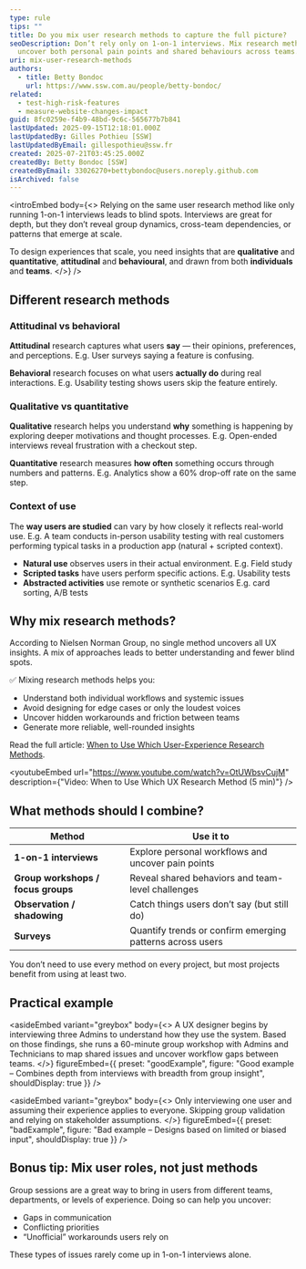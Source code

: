 ```yaml
---
type: rule
tips: ""
title: Do you mix user research methods to capture the full picture?
seoDescription: Don’t rely only on 1-on-1 interviews. Mix research methods to
  uncover both personal pain points and shared behaviours across teams.
uri: mix-user-research-methods
authors:
  - title: Betty Bondoc
    url: https://www.ssw.com.au/people/betty-bondoc/
related:
  - test-high-risk-features
  - measure-website-changes-impact
guid: 8fc0259e-f4b9-48bd-9c6c-565677b7b841
lastUpdated: 2025-09-15T12:18:01.000Z
lastUpdatedBy: Gilles Pothieu [SSW]
lastUpdatedByEmail: gillespothieu@ssw.fr
created: 2025-07-21T03:45:25.000Z
createdBy: Betty Bondoc [SSW]
createdByEmail: 33026270+bettybondoc@users.noreply.github.com
isArchived: false
---
```

<introEmbed
  body={<>
Relying on the same user research method like only running 1-on-1 interviews leads to blind spots. Interviews are great for depth, but they don’t reveal group dynamics, cross-team dependencies, or patterns that emerge at scale.

To design experiences that scale, you need insights that are **qualitative** and **quantitative**, **attitudinal** and **behavioural**, and drawn from both **individuals** and **teams**.
  </>}
/>
## Different research methods

### Attitudinal vs behavioral

**Attitudinal** research captures what users **say** — their opinions, preferences, and perceptions. E.g. User surveys saying a feature is confusing.

**Behavioral** research focuses on what users **actually do** during real interactions. E.g. Usability testing shows users skip the feature entirely.

### Qualitative vs quantitative

**Qualitative** research helps you understand **why** something is happening by exploring deeper motivations and thought processes. E.g. Open-ended interviews reveal frustration with a checkout step.

**Quantitative** research measures **how often** something occurs through numbers and patterns. E.g. Analytics show a 60% drop-off rate on the same step.

### Context of use

The **way users are studied** can vary by how closely it reflects real-world use. E.g. A team conducts in-person usability testing with real customers performing typical tasks in a production app (natural + scripted context).

* **Natural use** observes users in their actual environment. E.g. Field study
* **Scripted tasks** have users perform specific actions. E.g. Usability tests
* **Abstracted activities** use remote or synthetic scenarios E.g. card sorting, A/B tests

## Why mix research methods?

According to Nielsen Norman Group, no single method uncovers all UX insights. A mix of approaches leads to better understanding and fewer blind spots.

✅ Mixing research methods helps you:

* Understand both individual workflows and systemic issues
* Avoid designing for edge cases or only the loudest voices
* Uncover hidden workarounds and friction between teams
* Generate more reliable, well-rounded insights

Read the full article: [When to Use Which User-Experience Research Methods](https://www.nngroup.com/articles/which-ux-research-methods/).


<youtubeEmbed url="https://www.youtube.com/watch?v=OtUWbsvCujM" description={"Video: When to Use Which UX Research Method (5 min)"} />


## What methods should I combine?

| Method                         | Use it to                                               |
|-------------------------------|-------------------------------------------------------------|
| **1-on-1 interviews**             | Explore personal workflows and uncover pain points         |
| **Group workshops / focus groups** | Reveal shared behaviors and team-level challenges          |
| **Observation / shadowing**       | Catch things users don’t say (but still do)                |
| **Surveys**                       | Quantify trends or confirm emerging patterns across users  |

You don’t need to use every method on every project, but most projects benefit from using at least two.

## Practical example


<asideEmbed
  variant="greybox"
  body={<>
    A UX designer begins by interviewing three Admins to understand how they use the system. Based on those findings, she runs a 60-minute group workshop with Admins and Technicians to map shared issues and uncover workflow gaps between teams.
  </>}
  figureEmbed={{
    preset: "goodExample",
    figure: "Good example – Combines depth from interviews with breadth from group insight",
    shouldDisplay: true
  }}
/>



<asideEmbed
  variant="greybox"
  body={<>
    Only interviewing one user and assuming their experience applies to everyone. Skipping group validation and relying on stakeholder assumptions.
  </>}
  figureEmbed={{
    preset: "badExample",
    figure: "Bad example – Designs based on limited or biased input",
    shouldDisplay: true
  }}
/>


## Bonus tip: Mix user roles, not just methods

Group sessions are a great way to bring in users from different teams, departments, or levels of experience. Doing so can help you uncover:

* Gaps in communication
* Conflicting priorities
* “Unofficial” workarounds users rely on

These types of issues rarely come up in 1-on-1 interviews alone.
